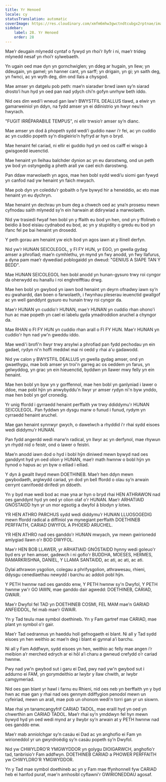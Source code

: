 ```yaml
---
title: Yr Henoed
locale: cy
statusTranslation: automatic
coverImage: https://res.cloudinary.com/xmfm6mhw3gwctndtcubgx2rptnae/image/upload/v1740337243/small_cover_educacion_fundamental_a051170f1c.webp
sidebar:
    label: 28. Yr Henoed
    order: 28
---
```

Mae’r deugain mlynedd cyntaf o fywyd yn rhoi’r llyfr i ni, mae’r trideg mlynedd nesaf yn rhoi’r sylwebaeth.

Yn ugain oed mae dyn yn gornchwiglen; yn ddeg ar hugain, yn llew; yn ddeugain, yn gamel; yn hanner cant, yn sarff; yn drigain, yn gi; yn saith deg, yn fwnci, ac yn wyth deg, dim ond llais a chysgod.

Mae amser yn datgelu pob peth: mae’n siaradwr brwd iawn sy’n siarad drosto’i hun hyd yn oed pan nad ydych chi’n gofyn unrhyw beth iddo.

Nid oes dim wedi’i wneud gan law’r BWYSTFIL DEALLUS tlawd, a elwir yn gamarweiniol yn ddyn, na fydd amser yn ei ddinistrio yn hwyr neu’n hwyrach.

"FUGIT IRRÉPARABILE TEMPUS", ni ellir trwsio’r amser sy’n dianc.

Mae amser yn dod â phopeth sydd wedi’i guddio nawr i’r fei, ac yn cuddio ac yn cuddio popeth sy’n disgleirio’n hyfryd ar hyn o bryd.

Mae henaint fel cariad, ni ellir ei guddio hyd yn oed os caiff ei wisgo â gwisgoedd ieuenctid.

Mae henaint yn lleihau balchder dynion ac yn eu darostwng, ond un peth yw bod yn ostyngedig a pheth arall yw cael eich darostwng.

Pan ddaw marwolaeth yn agos, mae hen bobl sydd wedi’u siomi gan fywyd yn canfod nad yw henaint yn faich mwyach.

Mae pob dyn yn coleddu’r gobaith o fyw bywyd hir a heneiddio, ac eto mae henaint yn eu dychryn.

Mae henaint yn dechrau yn bum deg a chwech oed ac yna’n prosesu mewn cyfnodau saith mlynedd sy’n ein harwain at ddirywiad a marwolaeth.

Nid yw trasiedi fwyaf hen bobl yn y ffaith eu bod yn hen, ond yn y ffolineb o beidio â bod eisiau cydnabod eu bod, ac yn y stupidity o gredu eu bod yn ifanc fel pe bai henaint yn drosedd.

Y peth gorau am henaint yw eich bod yn agos iawn at y llinell derfyn.

Nid yw’r HUNAN SEICOLEGOL, y FI FY HUN, yr EGO, yn gwella gydag amser a phrofiad; mae’n cymhlethu, yn mynd yn fwy anodd, yn fwy llafurus, a dyna pam mae’r dywediad poblogaidd yn dweud: "GENIUS A SIAPE TAN Y BEDD".

Mae HUNAN SEICOLEGOL hen bobl anodd yn hunan-gysuro trwy roi cyngor da oherwydd eu hanallu i roi enghreifftiau drwg.

Mae hen bobl yn gwybod yn iawn bod henaint yn deyrn ofnadwy iawn sy’n eu gwahardd, dan boen o farwolaeth, i fwynhau pleserau ieuenctid gwallgof ac yn well ganddynt gysuro eu hunain trwy roi cyngor da.

Mae'r HUNAN yn cuddio'r HUNAN, mae'r HUNAN yn cuddio rhan ohono'i hun ac mae popeth yn cael ei labelu gyda ymadroddion aruchel a chyngor da.

Mae RHAN o FI FY HUN yn cuddio rhan arall o FI FY HUN. Mae'r HUNAN yn cuddio'r hyn nad yw'n gweddu iddo.

Mae wedi'i brofi'n llwyr trwy arsylwi a phrofiad pan fydd pechodau yn ein gadael, rydyn ni'n hoffi meddwl mai ni oedd y rhai a'u gadawodd.

Nid yw calon y BWYSTFIL DEALLUS yn gwella gydag amser, ond yn gwaethygu, mae bob amser yn troi'n garreg ac os oeddem yn farus, yn gelwyddog, yn grac yn ein hieuenctid, byddwn yn llawer mwy felly yn ein henaint.

Mae hen bobl yn byw yn y gorffennol, mae hen bobl yn ganlyniad i lawer o ddoe, mae pobl hŷn yn anwybyddu'n llwyr yr amser rydyn ni'n byw ynddo, mae hen bobl yn gof cronedig.

Yr unig ffordd i gyrraedd henaint perffaith yw trwy ddiddymu'r HUNAN SEICOLEGOL. Pan fyddwn yn dysgu marw o funud i funud, rydym yn cyrraedd henaint aruchel.

Mae gan henaint synnwyr gwych, o dawelwch a rhyddid i'r rhai sydd eisoes wedi diddymu'r HUNAN.

Pan fydd angerdd wedi marw’n radical, yn llwyr ac yn derfynol, mae rhywun yn rhydd nid o feistr, ond o lawer o feistri.

Mae’n anodd iawn dod o hyd i bobl hŷn diniwed mewn bywyd nad oes ganddynt hyd yn oed olion y HUNAN, mae’r math hwnnw o bobl hŷn yn hynod o hapus ac yn byw o eiliad i eiliad.

Y dyn â gwallt llwyd mewn DOETHINEB. Mae’r hen ddyn mewn gwybodaeth, arglwydd cariad, yn dod yn bell ffordd o olau sy’n arwain cerrynt canrifoedd dirifedi yn ddoeth.

Yn y byd mae wedi bod ac mae yna ar hyn o bryd rhai HEN ATHRAWON nad oes ganddynt hyd yn oed yr olion olaf o'r HUNAN. Mae’r ARHATIAID GNÓSTAIDD hyn yr un mor egsotig a dwyfol â blodyn y lotws.

YR HEN ATHRO PARCHUS sydd wedi diddymu’r HUNAN LLUOSOGEDIG mewn ffordd radical a diffiniol yw mynegiant perffaith DOETHINEB PERFFAITH, CARIAD DWYFOL A PHOERD ARUCHEL.

YR HEN ATHRO nad oes ganddo'r HUNAN mwyach, yw mewn gwirionedd amlygiad llawn o'r BOD DWYFOL.

Mae'r HEN BOB LLAWER, yr ARHATIAID GNÓSTAIDD hynny wedi goleuo'r byd ers yr hen amser, gadewch i ni gofio'r BUDDHA, MOESES, HERMES, RAMARKRISHNA, DANIEL, Y LLAMA SANTAIDD, ac ati, ac ati, ac ati.

Dylai athrawon ysgolion, colegau a phrifysgolion, athrawesau, rhieni, ddysgu cenedlaethau newydd i barchu ac addoli pobl hŷn.

Y PETH hwnnw nad oes ganddo enw, Y PETH hwnnw sy'n Dwyfol, Y PETH hwnnw yw'r GO IAWN, mae ganddo dair agwedd: DOETHINEB, CARIAD, GWAIR.

Mae'r Dwyfol fel TAD yn DOETHINEB COSMI, FEL MAM mae'n GARIAD ANFEIDDOL, fel mab mae'r GWAIR.

Yn y Tad teulu mae symbol doethineb. Yn y Fam gartref mae CARIAD, mae plant yn symbol o'r gair.

Mae’r Tad oedrannus yn haeddu holl gefnogaeth ei blant. Ni all y Tad sydd eisoes yn hen weithio ac mae’n deg i blant ei gynnal a’i barchu.

Ni all y Fam Addfwyn, sydd eisoes yn hen, weithio ac felly mae angen i’r meibion a’r merched edrych ar ei hôl a’i charu a gwneud crefydd o’r cariad hwnnw.

Pwy nad yw'n gwybod sut i garu ei Dad, pwy nad yw'n gwybod sut i addurno ei FAM, yn gorymdeithio ar lwybr y llaw chwith, ar lwybr camgymeriad.

Nid oes gan blant yr hawl i farnu eu Rhieni, nid oes neb yn berffaith yn y byd hwn ac mae gan y rhai nad oes gennym ddiffygion penodol mewn un cyfeiriad, mewn un arall, mae pob un ohonom wedi'n torri gan yr un siswrn.

Mae rhai yn tanamcangyfrif CARIAD TADOL, mae eraill hyd yn oed yn chwerthin am CARIAD TADOL. Mae’r rhai sy’n ymddwyn fel hyn mewn bywyd hyd yn oed wedi mynd ar y llwybr sy’n arwain at y PETH hwnnw nad oes ganddo enw.

Mae’r mab anniolchgar sy’n casáu ei Dad ac yn anghofio ei Fam yn wirioneddol yr un gwyrdroëdig sy’n casáu popeth sy’n Dwyfol.

Nid yw CHWYLDRO'R YMGWYDDOR yn golygu DIOlGARWCH, anghofio'r tad, tanbrisio'r Fam addfwyn. DOETHINEB CARIAD a PHOWER PERFFAITH yw CHWYLDRO'R YMGWYDDOR.

Yn y Tad mae symbol doethineb ac yn y Fam mae ffynhonnell fyw CARIAD heb ei hanfod puraf, mae'n amhosibl cyflawni'r GWIRIONEDDAU agosaf.

